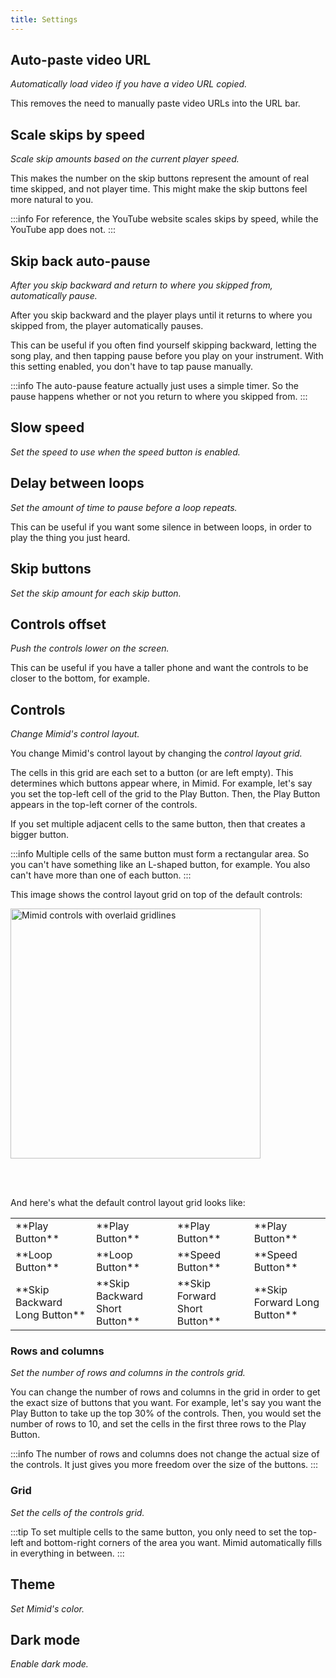 ```yaml
---
title: Settings
---
```



## Auto-paste video URL

_Automatically load video if you have a video URL copied._

This removes the need to manually paste video URLs into the URL bar.

## Scale skips by speed

_Scale skip amounts based on the current player speed._

This makes the number on the skip buttons represent the amount of real time skipped, and not player time.
This might make the skip buttons feel more natural to you.

:::info
For reference, the YouTube website scales skips by speed, while the YouTube app does not.
:::

## Skip back auto-pause

_After you skip backward and return to where you skipped from, automatically pause._

After you skip backward and the player plays until it returns to where you skipped from, the player automatically pauses.

This can be useful if you often find yourself skipping backward, letting the song play,
and then tapping pause before you play on your instrument.
With this setting enabled, you don't have to tap pause manually.

:::info
The auto-pause feature actually just uses a simple timer.
So the pause happens whether or not you return to where you skipped from.
:::

## Slow speed

_Set the speed to use when the speed button is enabled._

## Delay between loops

_Set the amount of time to pause before a loop repeats._

This can be useful if you want some silence in between loops,
in order to play the thing you just heard.

## Skip buttons

_Set the skip amount for each skip button._

## Controls offset

_Push the controls lower on the screen._

This can be useful if you have a taller phone and want the controls to be closer to the bottom, for example.

## Controls

_Change Mimid's control layout._

You change Mimid's control layout by changing the _control layout grid._

The cells in this grid are each set to a button (or are left empty).
This determines which buttons appear where, in Mimid.
For example, let's say you set the top-left cell of the grid to the Play Button.
Then, the Play Button appears in the top-left corner of the controls.

If you set multiple adjacent cells to the same button, then that creates a bigger button.

:::info
Multiple cells of the same button must form a rectangular area.
So you can't have something like an L-shaped button, for example.
You also can't have more than one of each button.
:::

This image shows the control layout grid on top of the default controls:

<img
  src={ControlsWithGridlines}
  width="400px"
  alt="Mimid controls with overlaid gridlines"
/>

<br />
<br />

And here's what the default control layout grid looks like:

<table>
  <tbody>
    <tr>
      <td style={{ textAlign: "center" }}>**Play Button**</td>
      <td style={{ textAlign: "center" }}>**Play Button**</td>
      <td style={{ textAlign: "center" }}>**Play Button**</td>
      <td style={{ textAlign: "center" }}>**Play Button**</td>
    </tr>
    <tr>
      <td style={{ textAlign: "center" }}>**Loop Button**</td>
      <td style={{ textAlign: "center" }}>**Loop Button**</td>
      <td style={{ textAlign: "center" }}>**Speed Button**</td>
      <td style={{ textAlign: "center" }}>**Speed Button**</td>
    </tr>
    <tr>
      <td style={{ textAlign: "center" }}>**Skip Backward Long Button**</td>
      <td style={{ textAlign: "center" }}>**Skip Backward Short Button**</td>
      <td style={{ textAlign: "center" }}>**Skip Forward Short Button**</td>
      <td style={{ textAlign: "center" }}>**Skip Forward Long Button**</td>
    </tr>
  </tbody>
</table>

### Rows and columns

_Set the number of rows and columns in the controls grid._

You can change the number of rows and columns in the grid in order to get the exact size of buttons that you want.
For example, let's say you want the Play Button to take up the top 30% of the controls.
Then, you would set the number of rows to 10, and set the cells in the first three rows to the Play Button.

:::info
The number of rows and columns does not change the actual size of the controls.
It just gives you more freedom over the size of the buttons.
:::

### Grid

_Set the cells of the controls grid._

:::tip
To set multiple cells to the same button,
you only need to set the top-left and bottom-right corners of the area you want.
Mimid automatically fills in everything in between.
:::

## Theme

_Set Mimid's color._

## Dark mode

_Enable dark mode._

